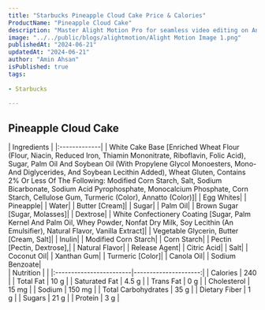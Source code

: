 ```yaml
---
title: "Starbucks Pineapple Cloud Cake Price & Calories"
ProductName: "Pineapple Cloud Cake"
description: "Master Alight Motion Pro for seamless video editing on Android, iOS, and Tablets with our ultimate guide, unlocking advanced features and elevating your skills in 2024!"
image: "../../public/blogs/alightmotion/Alight Motion Image 1.png"
publishedAt: "2024-06-21"
updatedAt: "2024-06-21"
author: "Amin Ahsan"
isPublished: true
tags:
 
- Starbucks
      
---
```


 
## Pineapple Cloud Cake 
  
<div className="tables-container">
  <div className="table-wrapper">
    | Ingredients  |  
    |:-------------|
    | White Cake Base [Enriched Wheat Flour (Flour, Niacin, Reduced Iron, Thiamin Mononitrate, Riboflavin, Folic Acid), Sugar, Palm Oil And Soybean Oil (With Propylene Glycol Monoesters, Mono- And Diglycerides, And Soybean Lecithin Added), Wheat Gluten, Contains 2% Or Less Of The Following: Modified Corn Starch, Salt, Sodium Bicarbonate, Sodium Acid Pyrophosphate, Monocalcium Phosphate, Corn Starch, Cellulose Gum, Turmeric (Color), Annatto (Color)]|
    | Egg Whites|
    | Pineapple|
    | Water|
    | Butter [Cream]|
    | Sugar|
    | Palm Oil|
    | Brown Sugar [Sugar, Molasses]|
    | Dextrose|
    | White Confectionery Coating [Sugar, Palm Kernel And Palm Oil, Whey Powder, Nonfat Dry Milk, Soy Lecithin (An Emulsifier), Natural Flavor, Vanilla Extract]|
    | Vegetable Glycerin, Butter [Cream, Salt]|
    | Inulin|
    | Modified Corn Starch|
    | Corn Starch| 
    | Pectin [Pectin, Dextrose],| 
    | Natural Flavor| 
    | Release Agent| 
    | Citric Acid| 
    | Salt| 
    | Coconut Oil| 
    | Xanthan Gum| 
    | Turmeric [Color]| 
    | Canola Oil| 
    | Sodium Benzoate| 
  </div>
  <div className="table-wrapper">
    | Nutrition               |                      |  
    |:------------------------|---------------------:|
    | Calories                | 240                  |
    | Total Fat               | 10 g                 |
    | Saturated Fat           | 4.5 g                |
    | Trans Fat               | 0 g                  |
    | Cholesterol             | 15 mg                |
    | Sodium                  | 150 mg               |
    | Total Carbohydrates     | 35 g                 |
    | Dietary Fiber           | 1 g                  |
    | Sugars                  | 21 g                 |
    | Protein                 | 3 g                  |
  </div>
</div>
<style jsx>{`
  .tables-container {
    display: flex;
    flex-direction: row;
    gap: 30px;
  }
  .table-wrapper {
    width: 500px; /* Adjust as needed */
  }
  @media (max-width: 768px) {
    .tables-container {
      flex-direction: column;
      gap: 0px; /* Adjust as needed */
    }
    .table-wrapper {
      width: 100%; /* Adjust as needed */
    }
  }
`}</style>
